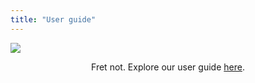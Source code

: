 ```yaml
---
title: "User guide"
---
```


![](image/UserguideBanner.png)

<center>Fret not. Explore our user guide [here](https://lohjiahui.github.io/VAA_GroupFour/file/Userguide.pdf).</center>
